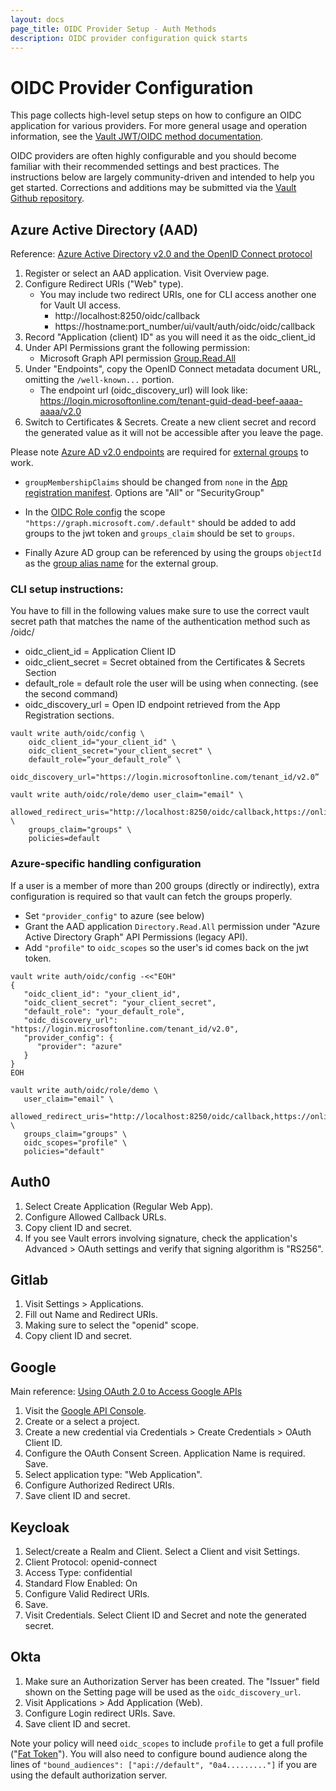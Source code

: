```yaml
---
layout: docs
page_title: OIDC Provider Setup - Auth Methods
description: OIDC provider configuration quick starts
---
```


# OIDC Provider Configuration

This page collects high-level setup steps on how to configure an OIDC
application for various providers. For more general usage and operation
information, see the [Vault JWT/OIDC method documentation](/docs/auth/jwt).

OIDC providers are often highly configurable and you should become familiar with
their recommended settings and best practices. The instructions below are
largely community-driven and intended to help you get started. Corrections
and additions may be submitted via the [Vault Github repository](https://github.com/hashicorp/vault).

## Azure Active Directory (AAD)

Reference: [Azure Active Directory v2.0 and the OpenID Connect protocol](https://docs.microsoft.com/en-us/azure/active-directory/develop/v2-protocols-oidc)

1. Register or select an AAD application. Visit Overview page.
1. Configure Redirect URIs ("Web" type).
   - You may include two redirect URIs, one for CLI access another one for Vault UI access.
     - http://localhost:8250/oidc/callback
     - https://hostname:port_number/ui/vault/auth/oidc/oidc/callback
1. Record "Application (client) ID" as you will need it as the oidc_client_id
1. Under API Permissions grant the following permission:
   - Microsoft Graph API permission [Group.Read.All](https://docs.microsoft.com/en-us/graph/permissions-reference#application-permissions-10)
1. Under "Endpoints", copy the OpenID Connect metadata document URL, omitting the `/well-known...` portion.
   - The endpoint url (oidc_discovery_url) will look like: https://login.microsoftonline.com/tenant-guid-dead-beef-aaaa-aaaa/v2.0
1. Switch to Certificates & Secrets. Create a new client secret and record the generated value as
   it will not be accessible after you leave the page.

Please note [Azure AD v2.0 endpoints](https://docs.microsoft.com/en-gb/azure/active-directory/develop/azure-ad-endpoint-comparison)
are required for [external groups](/docs/secrets/identity#external-vs-internal-groups) to work.

- `groupMembershipClaims` should be changed from `none` in the
  [App registration manifest](https://docs.microsoft.com/en-us/azure/active-directory/develop/reference-app-manifest).
  Options are "All" or "SecurityGroup"

- In the [OIDC Role config](/api/auth/jwt#create-role)
  the scope `"https://graph.microsoft.com/.default"` should be added to add groups
  to the jwt token and `groups_claim` should be set to `groups`.

- Finally Azure AD group can be referenced by using the groups `objectId` as the [group alias name](/api/secret/identity/group-alias) for the external group.

### CLI setup instructions:

You have to fill in the following values make sure to use the correct vault secret
path that matches the name of the authentication method such as /oidc/

- oidc_client_id = Application Client ID
- oidc_client_secret = Secret obtained from the Certificates & Secrets Section
- default_role = default role the user will be using when connecting. (see the second command)
- oidc_discovery_url = Open ID endpoint retrieved from the App Registration sections.

```
vault write auth/oidc/config \
    oidc_client_id="your_client_id" \
    oidc_client_secret="your_client_secret" \
    default_role=“your_default_role” \
    oidc_discovery_url="https://login.microsoftonline.com/tenant_id/v2.0”
```

```
vault write auth/oidc/role/demo user_claim="email" \
    allowed_redirect_uris="http://localhost:8250/oidc/callback,https://online_version_hostname:port_number/ui/vault/auth/oidc/oidc/callback"  \
    groups_claim="groups" \
    policies=default
```

### Azure-specific handling configuration

If a user is a member of more than 200 groups (directly or indirectly), extra configuration is required so that vault can fetch the groups properly.

- Set `"provider_config"` to azure (see below)
- Grant the AAD application `Directory.Read.All` permission under "Azure Active Directory Graph" API Permissions (legacy API).
- Add `"profile"` to `oidc_scopes` so the user's id comes back on the jwt token.

```
vault write auth/oidc/config -<<"EOH"
{
   "oidc_client_id": "your_client_id",
   "oidc_client_secret": "your_client_secret",
   "default_role": "your_default_role",
   "oidc_discovery_url": "https://login.microsoftonline.com/tenant_id/v2.0",
   "provider_config": {
      "provider": "azure"
   }
}
EOH
```

```
vault write auth/oidc/role/demo \
   user_claim="email" \
   allowed_redirect_uris="http://localhost:8250/oidc/callback,https://online_version_hostname:port_number/ui/vault/auth/oidc/oidc/callback"  \
   groups_claim="groups" \
   oidc_scopes="profile" \
   policies="default"
```

## Auth0

1. Select Create Application (Regular Web App).
1. Configure Allowed Callback URLs.
1. Copy client ID and secret.
1. If you see Vault errors involving signature, check the application's Advanced > OAuth settings
   and verify that signing algorithm is "RS256".

## Gitlab

1. Visit Settings > Applications.
1. Fill out Name and Redirect URIs.
1. Making sure to select the "openid" scope.
1. Copy client ID and secret.

## Google

Main reference: [Using OAuth 2.0 to Access Google APIs](https://developers.google.com/identity/protocols/OAuth2)

1. Visit the [Google API Console](https://console.developers.google.com).
1. Create or a select a project.
1. Create a new credential via Credentials > Create Credentials > OAuth Client ID.
1. Configure the OAuth Consent Screen. Application Name is required. Save.
1. Select application type: "Web Application".
1. Configure Authorized Redirect URIs.
1. Save client ID and secret.

## Keycloak

1. Select/create a Realm and Client. Select a Client and visit Settings.
1. Client Protocol: openid-connect
1. Access Type: confidential
1. Standard Flow Enabled: On
1. Configure Valid Redirect URIs.
1. Save.
1. Visit Credentials. Select Client ID and Secret and note the generated secret.

## Okta

1. Make sure an Authorization Server has been created. The "Issuer" field shown on the Setting page
   will be used as the `oidc_discovery_url`.
1. Visit Applications > Add Application (Web).
1. Configure Login redirect URIs. Save.
1. Save client ID and secret.

Note your policy will need `oidc_scopes` to include `profile` to get a full profile ("[Fat Token](https://support.okta.com/help/s/article/Okta-Groups-or-Attribute-Missing-from-Id-Token)"). You will also need to configure bound audience along the lines of `"bound_audiences": ["api://default", "0a4........."]` if you are using the default authorization server.

